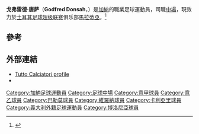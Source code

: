 {{noteTA
|G1=Football
|G2=意甲
|1=zh-hans:唐萨; zh-hk:當沙;
}}

{{Infobox football biography  
| name                = 戈弗雷德·唐萨<br />Godfred Donsah
| image               =
| caption             =
| fullname            = Godfred Donsah
| birth_date          = {{Birth date and age|1996|6|7|df=y}}
| birth_place         = [[加納|加納]][[阿克拉|阿克拉]]
| height              = {{height|m=1.75}}
| position            = [[中場|中場]]
| currentclub         = [[馬拉蒂亞體育|馬拉蒂亞]]
| clubnumber          = 34
| youthyears1         = 
| youthclubs1         = DC United Agogo
| youthyears2         = 2012–2013
| youthclubs2         = [[巴勒莫足球會|巴勒莫]]
| years1              = 2013–2014
| clubs1              = [[維羅納足球會|維羅納]]
| caps1               = 1
| goals1              = 0
| years2              = 2014–2015
| clubs2              = [[卡利亞里足球會|卡利亞里]]
| caps2               = 21
| goals2              = 2
| years3              = 2015–2021
| clubs3              = [[博洛尼亚足球俱乐部|博洛尼亚]]
| caps3               = 67
| goals3              = 4
| years4              = 2019–2020
| clubs4              = → [[布魯日舒高皇家體育會|布魯日舒高]] (外借)
| caps4               = 19
| goals4              = 0
| years5              = 2020–2021
| clubs5              = → {{le|基古爾里澤體育會|Çaykur Rizespor|基古爾}} (外借)
| caps5               = 24
| goals5              = 1
| years6              = 2021–2022
| clubs6              = [[克罗托内足球俱乐部|克羅托內]]
| caps6               = 14
| goals6              = 1
| years7              = 2022–
| clubs7              = [[馬拉蒂亞體育|馬拉蒂亞]]
| caps7               = 1
| goals7              = 0
| nationalyears1 = 2015– | nationalteam1  = [[Ghana_national_under-20_football_team|迦納U20]] | nationalcaps1  = 4 | nationalgoals1 = 0
| nationalyears2 = 2017– | nationalteam2  = [[迦納國家足球隊|迦納]] | nationalcaps2  = 1 | nationalgoals2 = 0
| medaltemplates      =
| club-update         = 14 January 2022
| nationalteam-update = 12 November 2017
}}
 
'''戈弗雷德·唐萨'''（'''Godfred Donsah'''，{{bd|1996年|6月7日|}}）是[[加納|加納]]的職業足球運動員，司職[[中場|中場]]，現效力於[[土耳其足球超级联赛|土耳其足球超级联赛]]俱乐部[[馬拉蒂亞體育|馬拉蒂亞]]。<ref>{{Cite web |url=http://www.tuttomercatoweb.com/cagliari/?action=read&idnet=dHV0dG9jYWdsaWFyaS5uZXQtMjA1MDQ |title=存档副本 |access-date=2015-08-05 |archive-date=2016-03-05 |archive-url=https://web.archive.org/web/20160305014120/http://www.tuttomercatoweb.com/cagliari/?action=read&idnet=dHV0dG9jYWdsaWFyaS5uZXQtMjA1MDQ |dead-url=no }}</ref>

==參考==
{{Reflist}}

==外部連結==
*[http://www.tuttocalciatori.net/Donsah_Godfred Tutto Calciatori profile] {{Wayback|url=http://www.tuttocalciatori.net/Donsah_Godfred |date=20150201171301 }} {{it icon}}
*{{Soccerway|godfred-donsah/327739}}

{{soccer-bio-stub}}
{{DEFAULTSORT:Donsah, Godfred}}
[[Category:加納足球運動員|Category:加納足球運動員]]
[[Category:足球中場|Category:足球中場]]
[[Category:意甲球員|Category:意甲球員]]
[[Category:意乙球員|Category:意乙球員]]
[[Category:巴勒莫球員|Category:巴勒莫球員]]
[[Category:維羅納球員|Category:維羅納球員]]
[[Category:卡利亞里球員|Category:卡利亞里球員]]
[[Category:義大利外籍足球運動員|Category:義大利外籍足球運動員]]
[[Category:博洛尼亞球員|Category:博洛尼亞球員]]